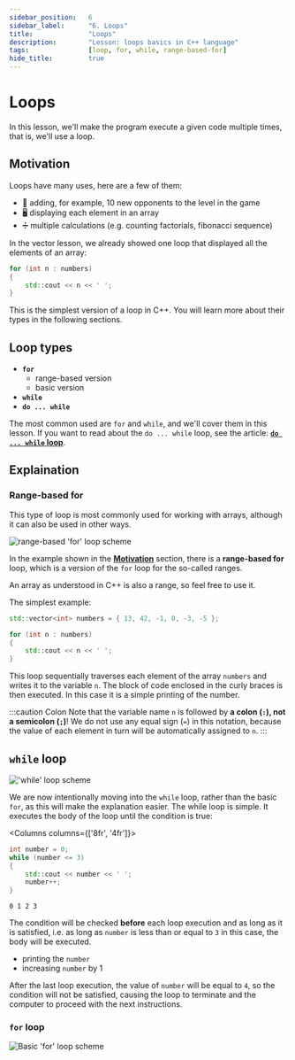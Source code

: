 ```yaml
---
sidebar_position:	6
sidebar_label:		"6. Loops"
title:				"Loops"
description:		"Lesson: loops basics in C++ language"
tags:				[loop, for, while, range-based-for]
hide_title:			true
---
```


<!-- Components -->

<!-- Presets -->

<NotFinished/>

# Loops

In this lesson, we'll make the program execute a given code multiple times, that is, we'll use a loop.

## Motivation

Loops have many uses, here are a few of them:

- 👾 adding, for example, 10 new opponents to the level in the game
- 🖥 displaying each element in an array
- ➗ multiple calculations (e.g. counting factorials, fibonacci sequence)

In the vector lesson, we already showed one loop that displayed
all the elements of an array:

```cpp title="🔹 Print each number from an array"
for (int n : numbers)
{
	std::cout << n << ' ';
}
```

This is the simplest version of a loop in C++.
You will learn more about their types in the following sections.

## Loop types

- **`for`**
	- range-based version
	- basic version
- **`while`**
- **`do ... while`**

The most common used are `for` and `while`, and we'll cover them in this lesson.
If you want to read about the `do ... while` loop, see the article:
[**`do ... while` loop**](articles/do-while).

## Explaination

### Range-based for

This type of loop is most commonly used for working with arrays,
although it can also be used in other ways.

<Image center border maxheight="300px"
		src="/img/tutorials/course/basic/loops/range-based-for-en.png"
		alt="range-based 'for' loop scheme"
		desc="Scheme"
	/>
<br/>

In the example shown in the [**Motivation**](#motivation) section, there is a **range-based for** loop,
which is a version of the `for` loop for the so-called ranges.

An array as understood in C++ is also a range, so feel free to use it.

The simplest example:

```cpp title="🔹 Print each number from an array"
std::vector<int> numbers = { 13, 42, -1, 0, -3, -5 };

for (int n : numbers)
{
	std::cout << n << ' ';
}
```

This loop sequentially traverses each element of the array `numbers` and writes it to the
variable `n`. The block of code enclosed in the curly braces is then executed.
In this case it is a simple printing of the number.

:::caution Colon
Note that the variable name `n` is followed by **a colon (`:`), not a semicolon (`;`)**!
We do not use any equal sign (`=`) in this notation, because the value of each element in turn
will be automatically assigned to `n`.
:::

<ImproveSection />

## `while` loop

<Image center border maxheight="300px"
		src="/img/tutorials/course/basic/loops/while-en.png"
		alt="'while' loop scheme"
		desc="Scheme"
	/>
<br/>

We are now intentionally moving into the `while` loop, rather than the basic `for`,
as this will make the explanation easier. The while loop is simple.
It executes the body of the loop until the condition is true:

<Columns columns={['8fr', '4fr']}>
<div>

```cpp title="🔹 Print numbers from 0 to 3"
int number = 0;
while (number <= 3)
{
	std::cout << number << ' ';
	number++;
}
```

</div>
<div>

```plaintext title="Result"
0 1 2 3
```

</div>
</Columns>

The condition will be checked **before** each loop execution and as long as it is satisfied,
i.e. as long as `number` is less than or equal to `3` in this case, the body will be executed.

- printing the `number`
- increasing `number` by 1

After the last loop execution, the value of `number` will be equal to `4`,
so the condition will not be satisfied, causing the loop to terminate and the computer
to proceed with the next instructions.

<ImproveSection />

### `for` loop

<Image center border maxheight="300px"
		src="/img/tutorials/course/basic/loops/for-en.png"
		alt="Basic 'for' loop scheme"
		desc="scheme"
	/>
<br/>

<ImproveSection />
